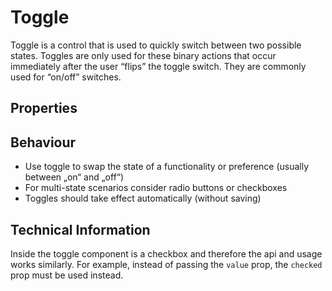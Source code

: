 
<Meta of={ToggleStories} />


# Toggle

Toggle is a control that is used to quickly switch between two possible states. Toggles are only used for these binary
actions that occur immediately after the user “flips” the toggle switch. They are commonly used for “on/off” switches.

<Primary />

## Properties

<ArgTypes of={ToggleStories} />
<StyledSystemLinks component="Toggle" supportedProps={['margin']} />

## Behaviour

-   Use toggle to swap the state of a functionality or preference (usually between „on“ and „off“)
-   For multi-state scenarios consider radio buttons or checkboxes
-   Toggles should take effect automatically (without saving)

## Technical Information

Inside the toggle component is a checkbox and therefore the api and usage works similarly. For example, instead
of passing the `value` prop, the `checked` prop must be used instead.

<Stories includePrimary={false} />
